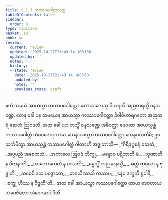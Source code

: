 ```yaml
---
title: 9.1.3 ကဿပဂေါတ္တသုတ္တ
tableOfContents: false
sidebar:
  order: 3
type: tipitaka
basket: su
book: sn
review:
  current: review
  updated: '2025-10-27T21:49:14.108768'
  updated_by: ''
  notes: ''
  history:
  - state: review
    date: '2025-10-27T21:49:14.108768'
    updated_by: ''
    notes: ''
    previous_state: draft
---
```



<ReviewStatus review={frontmatter.review} showDetails={true} />

<HypothesisAnnotation frontmatter={frontmatter} />

<DynamicBreadcrumb />

<Division number="223" book="sn" e="ch" v="18" p="311">

<Paragraph number="1390" book="sn">
ဧကံ သမယံ အာယသ္မာ ကဿပဂေါတ္တော ကောသလေသု ဝိဟရတိ အညတရသ္မိံ ဝနသဏ္ဍေ. တေန ခေါ ပန သမယေန အာယသ္မာ ကဿပဂေါတ္တော ဒိဝါဝိဟာရဂတော အညတရံ ဆေတံ ဩဝဒတိ. အထ ခေါ ယာ တသ္မိံ ဝနသဏ္ဍေ အဓိဝတ္ထာ ဒေဝတာ အာယသ္မန္တံ ကဿပဂေါတ္တံ သံဝေဇေတုကာမာ ယေနာယသ္မာ ကဿပဂေါတ္တော တေနုပသင်္ကမိ; ဥပသင်္ကမိတွာ အာယသ္မန္တံ ကဿပဂေါတ္တံ ဂါထာဟိ အဇ္ဈဘာသိ—
</Paragraph>

<Paragraph number="1391" type="verses" book="sn">
_“ဂိရိဒုဂ္ဂစရံ ဆေတံ,_  
_အပ္ပပညံ အစေတသံ;_  
_အကာလေ ဩဝဒံ ဘိက္ခု,_  
_မန္ဒောဝ ပဋိဘာတိ မံ._  

</Paragraph>

<Paragraph number="1392" type="verses" book="sn">
_သုဏာတိ န ဝိဇာနာတိ,_  
_အာလောကေတိ န ပဿတိ;_  
_ဓမ္မသ္မိံ ဘညမာနသ္မိံ,_  
_အတ္ထံ ဗာလော န ဗုဇ္ဈတိ._  

</Paragraph>

<Paragraph number="1393" type="verses" book="sn">
_သစေပိ ဒသ ပဇ္ဇောတေ,_  
_ဓာရယိဿသိ ကဿပ;_  
_နေဝ ဒက္ခတိ ရူပါနိ,_  
_စက္ခု ဟိဿ န ဝိဇ္ဇတီ”တိ._  

</Paragraph>

<Paragraph number="1394" book="sn">
အထ ခေါ အာယသ္မာ ကဿပဂေါတ္တော တာယ ဒေဝတာယ သံဝေဇိတော သံဝေဂမာပါဒီတိ.
</Paragraph>
</Division>
